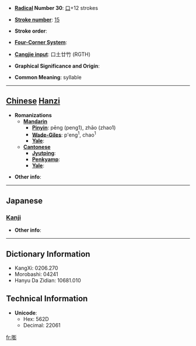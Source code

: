 * '''[[Wiktionary:Chinese radical index| Radical]] Number 30''': [[Wiktionary:Chinese radical index 口|口]]+12 strokes

* '''[[Wiktionary:Chinese total strokes index|Stroke number]]''': [[Wiktionary:Chinese total strokes index 15|15]]

* '''Stroke order''': 

* '''[[Wiktionary:Chinese four corner index|Four-Corner System]]''': 

* '''[[Wiktionary:Chinese Cangjie index|Cangjie input]]''': 口土廿竹 (RGTH)

* '''Graphical Significance and Origin''': 

* '''Common Meaning''': syllable

----

== [[Chinese]] [[Hanzi]] ==

* '''Romanizations'''
** '''[[Mandarin]]'''
*** '''[[Pinyin]]''': pēng (peng1), zhāo (zhao1)
*** '''[[Wade-Giles]]''': p'eng<sup>1</sup>, chao<sup>1</sup>
*** '''[[Yale]]''': 
** '''[[Cantonese]]'''
*** '''[[Jyutping]]''':
*** '''[[Penkyamp]]''': 
*** '''[[Yale]]''': 

* '''Other info''': 

----

==Japanese==
===[[Kanji]]===
{{kanji|on readings=[[ほう]] (hō), [[びょう]] (byō)|kun readings=[[こえ]] (koe)}}

* '''Other info''':  

----

== Dictionary Information ==

* KangXi: 0206.270
* Morobashi: 04241
* Hanyu Da Zidian: 10681.010

== Technical Information ==

* '''Unicode''':
** Hex: 562D
** Decimal: 22061

[[fr:嘭]]